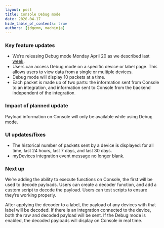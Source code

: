 ```yaml
---
layout: post
title: Console Debug mode
date: 2020-04-17
hide_table_of_contents: true
authors: [jdgemm, madninja]
---
```


### Key feature updates

- We’re releasing Debug mode Monday April 20 as we described last
  [week](https://engineering.helium.comhttps://docs.helium.com/blog/2020/04/10/console-updates.html).
- Users can access Debug mode on a specific device or label page. This allows users to view data
  from a single or multiple devices.
- Debug mode will display 10 packets at a time.
- Each packet is made up of two parts: the information sent from Console to an integration, and
  information sent to Console from the backend independent of the integration.

<!--truncate-->

### Impact of planned update

Payload information on Console will only be available while using Debug mode.

### UI updates/fixes

- The historical number of packets sent by a device is displayed: for all time, last 24 hours, last
  7 days, and last 30 days.
- myDevices integration event message no longer blank.

### Next up

We’re adding the ability to execute functions on Console, the first will be used to decode payloads.
Users can create a decoder function, and add a custom script to decode the payload. Users can test
scripts to ensure they’re working properly.

After applying the decoder to a label, the payload of any devices with that label will be decoded.
If there is an integration connected to the device, both the raw and decoded payload will be sent.
If the Debug mode is enabled, the decoded payloads will display on Console in real time.
